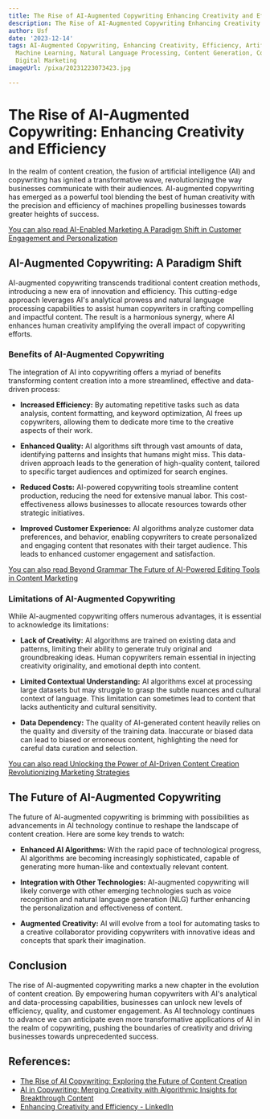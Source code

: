```yaml
---
title: The Rise of AI-Augmented Copywriting Enhancing Creativity and Efficiency
description: The Rise of AI-Augmented Copywriting Enhancing Creativity and Efficiency
author: Usf
date: '2023-12-14'
tags: AI-Augmented Copywriting, Enhancing Creativity, Efficiency, Artificial Intelligence,
  Machine Learning, Natural Language Processing, Content Generation, Content Marketing,
  Digital Marketing
imageUrl: /pixa/20231223073423.jpg

---
```

# The  Rise of AI-Augmented Copywriting: Enhancing Creativity and  Efficiency

In the realm of content creation, the fusion of artificial intelligence (AI) and copywriting has ignited a transformative wave, revolutionizing the way businesses communicate with their audiences. AI-augmented copywriting has emerged as a powerful tool blending the best of human creativity  with the precision and efficiency of machines propelling businesses towards greater heights of success.

[You can also read AI-Enabled Marketing A Paradigm Shift  in Customer Engagement and Personalization](AI-Enabled%20Marketing%20A%20Paradigm%20Shift%20in%20Customer%20Engagement%20and%20Personalization)


## AI-Augmented Copywriting:  A Paradigm Shift
AI-augmented copywriting transcends traditional content creation methods, introducing a  new era of innovation and efficiency. This cutting-edge approach leverages AI's analytical prowess and natural language processing capabilities to assist human copywriters in crafting compelling  and  impactful content. The result  is a harmonious synergy, where AI enhances human creativity amplifying the overall impact of copywriting efforts.

### Benefits of  AI-Augmented  Copywriting
The integration of AI into copywriting offers a myriad of benefits  transforming content creation  into a more streamlined, effective and data-driven process:

- **Increased Efficiency:** By automating repetitive  tasks  such as data analysis,  content formatting, and keyword optimization, AI frees up copywriters, allowing them to dedicate more time to the creative aspects of their work.

- **Enhanced Quality:** AI algorithms sift through vast amounts of data, identifying patterns and insights that  humans might  miss. This data-driven approach leads to the generation of high-quality content, tailored to specific target audiences and optimized  for search engines.

- **Reduced Costs:** AI-powered  copywriting tools streamline content production, reducing the need for extensive manual labor.  This cost-effectiveness allows businesses to allocate resources towards other  strategic initiatives.

- **Improved Customer Experience:** AI algorithms analyze customer data preferences, and behavior, enabling copywriters to create personalized and engaging content that resonates with their target audience. This leads to enhanced customer engagement  and satisfaction.

[You  can also read Beyond Grammar The Future of AI-Powered Editing  Tools in Content Marketing](Beyond%20Grammar%20The%20Future%20of%20AI-Powered%20Editing%20Tools%20in%20Content%20Marketing)


### Limitations of  AI-Augmented Copywriting
While AI-augmented copywriting offers numerous advantages, it is essential to acknowledge its limitations:

- **Lack of Creativity:** AI algorithms are  trained on existing data and patterns, limiting their ability to  generate truly original and  groundbreaking ideas. Human copywriters remain essential in injecting creativity originality, and emotional depth  into content.

-  **Limited Contextual Understanding:** AI algorithms excel at processing large datasets but may  struggle to  grasp the subtle nuances  and cultural context of language. This limitation can sometimes lead to content that lacks  authenticity and cultural sensitivity.

- **Data Dependency:** The quality of  AI-generated  content heavily relies on the  quality and diversity of the training  data. Inaccurate or biased data can  lead to biased or erroneous content, highlighting the need  for careful data curation and selection.

[You can also read Unlocking the  Power of  AI-Driven Content Creation Revolutionizing Marketing Strategies](Unlocking%20the%20Power%20of%20AI-Driven%20Content%20Creation%20Revolutionizing%20Marketing%20Strategies)


## The Future of AI-Augmented Copywriting
The future of AI-augmented copywriting is  brimming with possibilities as  advancements in AI technology continue to reshape the landscape of content creation. Here are some key trends to  watch:

- **Enhanced AI Algorithms:** With  the rapid pace  of technological progress, AI algorithms are becoming increasingly sophisticated,  capable of generating more human-like and contextually relevant content.

- **Integration with Other Technologies:** AI-augmented copywriting will likely  converge with other emerging  technologies such as  voice recognition  and natural language generation (NLG) further enhancing the personalization and effectiveness of content.

- **Augmented Creativity:**  AI will evolve from a tool for automating tasks to a creative collaborator providing copywriters with  innovative ideas and concepts that spark their imagination.

## Conclusion
The rise of AI-augmented copywriting marks a new chapter in the  evolution of content creation.  By  empowering human copywriters with  AI's analytical and data-processing capabilities, businesses can unlock new  levels of efficiency, quality, and customer engagement. As AI technology continues to advance we can  anticipate even more transformative applications of AI in the realm of copywriting, pushing the boundaries of creativity and driving businesses  towards unprecedented success.

## References:
- [The Rise of AI Copywriting: Exploring the Future of Content Creation](https://www.legacydesignagency.com/blog/the-rise-of-ai-copywriting-exploring-the-future-of-content-creation)
- [AI in Copywriting: Merging Creativity with Algorithmic Insights for Breakthrough Content](https://www.linkedin.com/pulse/ai-copywriting-merging-creativity-algorithmic-content-scott?utm_source=rss&utm_campaign=articles_sitemaps&utm_medium=google_news)
- [Enhancing Creativity and Efficiency - LinkedIn](https://www.linkedin.com/pulse/enhancing-creativity-efficiency-tom-reidy)
